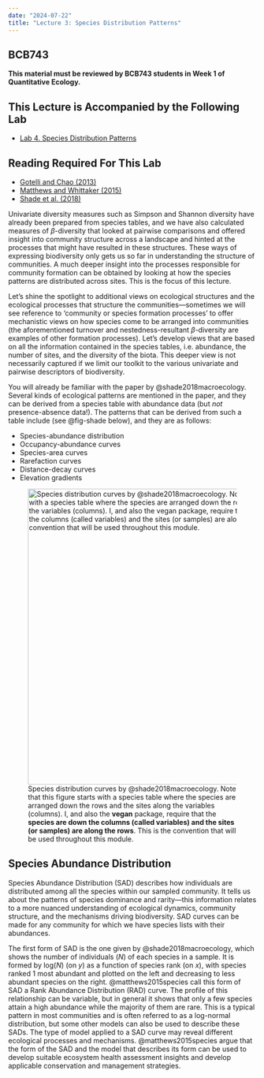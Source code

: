 ```yaml
---
date: "2024-07-22"
title: "Lecture 3: Species Distribution Patterns"
---
```


::: callout-note
## BCB743

**This material must be reviewed by BCB743 students in Week 1 of
Quantitative Ecology.**
:::

::: callout-tip
## This Lecture is Accompanied by the Following Lab

- [Lab 4. Species Distribution Patterns](04-biodiversity2.qmd)
:::

::: callout-tip
## Reading Required For This Lab

- [Gotelli and Chao (2013)](../docs/Gotelli_and_Chao_2013.pdf)
- [Matthews and Whittaker (2015)](../docs/Matthews_and_Whittaker_2015.pdf)
- [Shade et al. (2018)](../docs/Shade_et_al_2018.pdf)
:::


Univariate diversity measures such as Simpson and Shannon diversity have already been prepared from species tables, and we have also calculated measures of $\beta$-diversity that looked at pairwise comparisons and offered insight into community structure across a landscape and hinted at the processes that might have resulted in these structures. These ways of expressing biodiversity only gets us so far in understanding the structure of communities. A much deeper insight into the processes responsible for community formation can be obtained by looking at how the species patterns are distributed across sites. This is the focus of this lecture.

Let's shine the spotlight to additional views on ecological structures and the ecological processes that structure the communities---sometimes we will see reference to 'community or species formation processes' to offer mechanistic views on how species come to be arranged into communities (the aforementioned turnover and nestedness-resultant $\beta$-diversity are examples of other formation processes). Let's develop views that are based on all the information contained in the species tables, i.e. abundance, the number of sites, and the diversity of the biota. This deeper view is not necessarily captured if we limit our toolkit to the various univariate and pairwise descriptors of biodiversity.

You will already be familiar with the paper by @shade2018macroecology. Several kinds of ecological patterns are mentioned in the paper, and they can be derived from a species table with abundance data (but *not* presence-absence data!). The patterns that can be derived from such a table include (see @fig-shade below), and they are as follows:

* Species-abundance distribution
* Occupancy-abundance curves
* Species-area curves
* Rarefaction curves
* Distance-decay curves
* Elevation gradients

![Species distribution curves by @shade2018macroecology. [Note that this figure starts with a species table where the species are arranged down the rows and the sites along the variables (columns). I, and also the **vegan** package, require that the **species are down the columns (called variables) and the sites (or samples) are along the rows**. This is the convention that will be used throughout this module.]{.my-highlight}](../images/Shade_et_al_2018_Fig_1.png){#fig-shade fig-align="center" width="600"}

## Species Abundance Distribution

Species Abundance Distribution (SAD) describes how individuals are distributed among all the species within our sampled community. It tells us about the patterns of species dominance and rarity---this information relates to a more nuanced understanding of ecological dynamics, community structure, and the mechanisms driving biodiversity. SAD curves can be made for any community for which we have species lists with their abundances.

The first form of SAD is the one given by @shade2018macroecology, which shows the number of individuals (*N*) of each species in a sample. It is formed by log(*N*) (on *y*) as a function of species rank (on *x*), with species ranked 1 most abundant and plotted on the left and decreasing to less abundant species on the right. @matthews2015species call this form of SAD a Rank Abundance Distribution (RAD) curve. The profile of this relationship can be variable, but in general it shows that only a few species attain a high abundance while the majority of them are rare. This is a typical pattern in most communities and is often referred to as a log-normal distribution, but some other models can also be used to describe these SADs. The type of model applied to a SAD curve may reveal different ecological processes and mechanisms. @matthews2015species argue that the form of the SAD and the model that describes its form can be used to develop suitable ecosystem health assessment insights and develop applicable conservation and management strategies.

